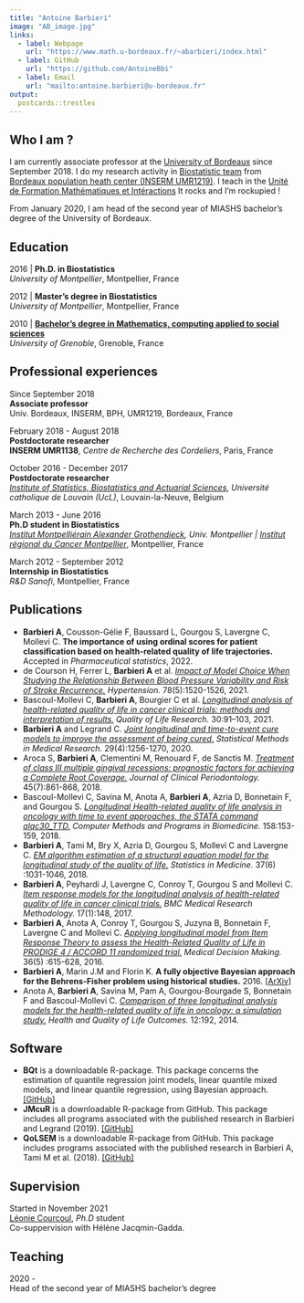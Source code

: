 ```yaml
---
title: "Antoine Barbieri"
image: "AB_image.jpg"
links:
  - label: Webpage
    url: "https://www.math.u-bordeaux.fr/~abarbieri/index.html"
  - label: GitHub
    url: "https://github.com/AntoineBbi"
  - label: Email
    url: "mailto:antoine.barbieri@u-bordeaux.fr"
output:
  postcards::trestles
---
```

 
## Who I am ?

I am currently associate professor at the [University of Bordeaux](https://www.u-bordeaux.fr/) since September 2018. I do my research activity in [Biostatistic team](https://www.bordeaux-population-health.center/les-equipes/biostatistique/) from [Bordeaux population heath center (INSERM UMR1219)](https://www.bordeaux-population-health.center/en/). 
I teach in the [Unité de Formation Mathématiques et Intéractions](https://math-interactions.u-bordeaux.fr/)
It rocks and I'm rockupied !

From January 2020, I am head of the second year of MIASHS bachelor's degree of the University of Bordeaux. 

## Education

2016 | **Ph.D. in Biostatistics**<br/>
*University of Montpellier*, Montpellier, France

2012 | **Master's degree in Biostatistics**<br/>
*University of Montpellier*, Montpellier, France

2010 | **[Bachelor's degree in Mathematics, computing applied to social sciences](https://formations.univ-grenoble-alpes.fr/fr/catalogue-2021/licence-XA/licence-mathematiques-et-informatique-appliquees-aux-sciences-humaines-et-sociales-miashs-IDIVNLE7.html)**<br/>
*University of Grenoble*, Grenoble, France

## Professional experiences

Since September 2018<br/>
**Associate professor**<br/>
Univ. Bordeaux, INSERM, BPH, UMR1219, Bordeaux, France

February 2018 - August 2018<br/>
**Postdoctorate researcher**<br/>
**INSERM UMR1138**, *Centre de Recherche des Cordeliers*, Paris, France

October 2016 - December 2017<br/>
**Postdoctorate researcher**<br/>
*[Institute of Statistics, Biostatistics and Actuarial Sciences](https://uclouvain.be/en/research-institutes/lidam/isba)*, *Université catholique de Louvain (UcL)*, Louvain-la-Neuve, Belgium

March 2013 - June 2016<br/>
**Ph.D student in Biostatistics **<br/>
*[Institut Montpelliérain Alexander Grothendieck](https://imag.edu.umontpellier.fr/), Univ. Montpellier | [Institut régional du Cancer Montpellier](https://www.icm.unicancer.fr/fr)*, Montpellier, France

March 2012 - September 2012<br/>
**Internship in Biostatistics **<br/>
*R&D Sanofi*, Montpellier, France


## Publications

* **Barbieri A**, Cousson-Gélie F, Baussard L, Gourgou S, Lavergne C, Mollevi C. **The importance of using ordinal scores for patient classification based on health-related quality of life trajectories.** Accepted in *Pharmaceutical statistics*, 2022.
* de Courson H, Ferrer L, **Barbieri A** et al. *[Impact of Model Choice When Studying the Relationship Between Blood Pressure Variability and Risk of Stroke Recurrence.](https://www.ahajournals.org/doi/10.1161/HYPERTENSIONAHA.120.16807)* *Hypertension.* 78(5):1520-1526, 2021.
* Bascoul-Mollevi C, **Barbieri A**, Bourgier C et al. *[Longitudinal analysis of health-related quality of life in cancer clinical trials: methods and interpretation of results.](https://link.springer.com/article/10.1007/s11136-020-02605-3)* *Quality of Life Research.* 30:91–103, 2021.
* **Barbieri A** and Legrand C. *[Joint longitudinal and time-to-event cure models to improve the assessment of being cured.](https://journals.sagepub.com/doi/10.1177/0962280219853599)* *Statistical Methods in Medical Research.* 29(4):1256-1270, 2020.
* Aroca S, **Barbieri A**, Clementini M, Renouard F, de Sanctis M. *[Treatment of class III multiple gingival recessions: prognostic factors for achieving a Complete Root Coverage.](https://onlinelibrary.wiley.com/doi/abs/10.1111/jcpe.12923)* *Journal of Clinical Periodontology.* 45(7):861-868, 2018.
* Bascoul-Mollevi C, Savina M, Anota A, **Barbieri A**, Azria D, Bonnetain F, and Gourgou S. *[Longitudinal Health-related quality of life analysis in oncology with time to event approaches, the STATA command qlqc30_TTD.](https://www.sciencedirect.com/science/article/pii/S0169260717301049)* *Computer Methods and Programs in Biomedicine.* 158:153-159, 2018.
* **Barbieri A**, Tami M, Bry X, Azria D, Gourgou S, Mollevi C and Lavergne C. *[EM algorithm estimation of a structural equation model for the longitudinal study of the quality of life.](https://onlinelibrary.wiley.com/doi/10.1002/sim.7557)* *Statistics in Medicine.* 37(6) :1031-1046, 2018.
* **Barbieri A**, Peyhardi J, Lavergne C, Conroy T, Gourgou S and Mollevi C. *[Item response models for the longitudinal analysis of health-related quality of life in cancer clinical trials.](https://bmcmedresmethodol.biomedcentral.com/articles/10.1186/s12874-017-0410-9)* *BMC Medical Research Methodology.* 17(1):148, 2017.
* **Barbieri A**, Anota A, Conroy T, Gourgou S, Juzyna B, Bonnetain F, Lavergne C and Mollevi C. *[Applying longitudinal model from Item Response Theory to assess the Health-Related Quality of Life in PRODIGE 4 / ACCORD 11 randomized trial.](https://pubmed.ncbi.nlm.nih.gov/26683246/)* *Medical Decision Making.* 36(5) :615-628, 2016.
* **Barbieri A**, Marin J.M and Florin K. **A fully objective Bayesian approach for the Behrens-Fisher problem using historical studies.** 2016.
[[ArXiv]](https://pubmed.ncbi.nlm.nih.gov/26683246/)
* Anota A, **Barbieri A**, Savina M, Pam A, Gourgou-Bourgade S, Bonnetain F and Bascoul-Mollevi C. *[Comparison of three longitudinal analysis models for the health-related quality of life in oncology: a simulation study.](https://www.ncbi.nlm.nih.gov/pmc/articles/PMC4326524/)* *Health and Quality of Life Outcomes.* 12:192, 2014.

## Software

* **BQt** is a downloadable R-package. This package concerns the estimation of quantile regression joint models, linear quantile mixed models, and linear quantile regression, using Bayesian approach.
[[GitHub]](https://www.ahajournals.org/doi/10.1161/HYPERTENSIONAHA.120.16807)
* **JMcuR** is a downloadable R-package from GitHub. This package includes all programs associated with the published research in Barbieri and Legrand (2019).
[[GitHub]](https://www.ahajournals.org/doi/10.1161/HYPERTENSIONAHA.120.16807)
* **QoLSEM** is a downloadable R-package from GitHub. This package includes programs associated with the published research in Barbieri A, Tami M et al. (2018).
[[GitHub]](https://www.ahajournals.org/doi/10.1161/HYPERTENSIONAHA.120.16807)

## Supervision

Started in November 2021<br/>
[Léonie Courcoul](https://leoniecourcoul.netlify.app/), *Ph.D* student<br/> Co-suppervision with Hélène Jacqmin-Gadda.

## Teaching

2020 - <br/>
Head of the second year of MIASHS bachelor's degree

